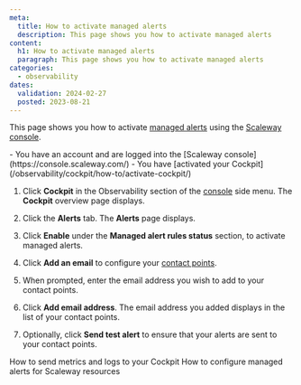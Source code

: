 ```yaml
---
meta:
  title: How to activate managed alerts
  description: This page shows you how to activate managed alerts
content:
  h1: How to activate managed alerts
  paragraph: This page shows you how to activate managed alerts
categories:
  - observability
dates:
  validation: 2024-02-27
  posted: 2023-08-21
---
```


This page shows you how to activate [managed alerts](/observability/cockpit/concepts/#managed-alerts) using the [Scaleway console](https://console.scaleway.com/).

<Message type="requirement">
  - You have an account and are logged into the [Scaleway console](https://console.scaleway.com/)
  - You have [activated your Cockpit](/observability/cockpit/how-to/activate-cockpit/)
</Message>

1. Click **Cockpit** in the Observability section of the [console](https://console.scaleway.com/) side menu. The **Cockpit** overview page displays.

2. Click the **Alerts** tab. The **Alerts** page displays.

3. Click **Enable** under the **Managed alert rules status** section, to activate managed alerts.

4. Click **Add an email** to configure your [contact points](/observability/cockpit/concepts/#contact-points).

5. When prompted, enter the email address you wish to add to your contact points.

6. Click **Add email address**. The email address you added displays in the list of your contact points.

7. Optionally, click **Send test alert** to ensure that your alerts are sent to your contact points.

<Navigation title="See also">
  <PreviousButton to="/observability/cockpit/how-to/send-metrics-logs-to-cockpit/">How to send metrics and logs to your Cockpit</PreviousButton>
  <NextButton to="/observability/cockpit/how-to/configure-alerts-for-scw-resources/">How to configure managed alerts for Scaleway resources</NextButton>
</Navigation>
